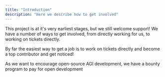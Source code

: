 ```yaml
---
title: "Introduction"
description: "Here we describe how to get involved"
---
```


This project is at it's very earliest stages, but we still welcome support!
We have a number of ways to get involved, from directly working for us, to working on tickets directly.

By far the easiest way to get a job is to work on tickets directly and become a top contributor and get noticed!

As we want to encourage open-source AGI development, we have a bounty program to pay for open development